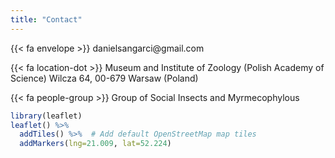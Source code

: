 ```yaml
---
title: "Contact"
---
```


{{< fa envelope >}} danielsangarci@gmail.com

{{< fa location-dot >}} Museum and Institute of Zoology (Polish Academy of Science) Wilcza 64, 00-679 Warsaw (Poland)

{{< fa people-group >}} Group of Social Insects and Myrmecophylous


```r
library(leaflet)
leaflet() %>%
  addTiles() %>%  # Add default OpenStreetMap map tiles
  addMarkers(lng=21.009, lat=52.224)
```
